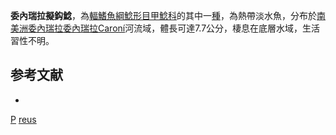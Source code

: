 {{Speciesbox
| genus = Pseudancistrus
| species = reus
| status = NE
| status_system = IUCN3.1  
| authority = [[Armbruster|Armbruster]] & [[Taphorn|Taphorn]], 2008
| synonyms = 
}} 
'''委內瑞拉擬鈎鯰'''，為[[輻鰭魚綱|輻鰭魚綱]][[鯰形目|鯰形目]][[甲鯰科|甲鯰科]]的其中一[[種|種]]，為熱帶淡水魚，分布於[[南美洲|南美洲]][[委內瑞拉|委內瑞拉]][[委內瑞拉|委內瑞拉]]Caroní河流域，體長可達7.7公分，棲息在底層水域，生活習性不明。

==参考文献==
*{{FishBase_species|genus=Pseudancistrus|species=reus|year=2014|month=11}}

{{taxonbar}}

[[Category:2008年描述的鱼类|P]]
[[Category:擬鈎鯰屬|reus]]